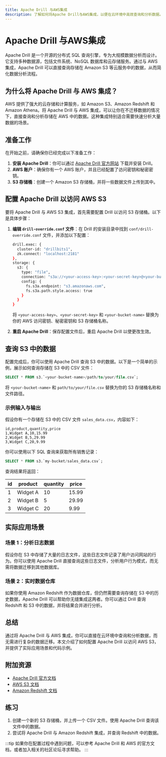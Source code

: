 ```yaml
---
title: Apache Drill 与AWS集成
description: 了解如何将Apache Drill与AWS集成，以便在云环境中高效查询和分析数据。本文适合初学者，包含逐步指导和实际案例。
---
```


# Apache Drill 与AWS集成

Apache Drill 是一个开源的分布式 SQL 查询引擎，专为大规模数据分析而设计。它支持多种数据源，包括文件系统、NoSQL 数据库和云存储服务。通过与 AWS 集成，Apache Drill 可以直接查询存储在 Amazon S3 等云服务中的数据，从而简化数据分析流程。

## 为什么将 Apache Drill 与 AWS 集成？

AWS 提供了强大的云存储和计算服务，如 Amazon S3、Amazon Redshift 和 Amazon Athena。将 Apache Drill 与 AWS 集成，可以让你在不迁移数据的情况下，直接查询和分析存储在 AWS 中的数据。这种集成特别适合需要快速分析大量数据的场景。

## 准备工作

在开始之前，请确保你已经完成以下准备工作：

1. **安装 Apache Drill**：你可以通过 [Apache Drill 官方网站](https://drill.apache.org/) 下载并安装 Drill。
2. **AWS 账户**：确保你有一个 AWS 账户，并且已经配置了访问密钥和秘密密钥。
3. **S3 存储桶**：创建一个 Amazon S3 存储桶，并将一些数据文件上传到其中。

## 配置 Apache Drill 以访问 AWS S3

要将 Apache Drill 与 AWS S3 集成，首先需要配置 Drill 以访问 S3 存储桶。以下是具体步骤：

1. **编辑 `drill-override.conf` 文件**：在 Drill 的安装目录中找到 `conf/drill-override.conf` 文件，并添加以下配置：

   ```bash
   drill.exec: {
     cluster-id: "drillbits1",
     zk.connect: "localhost:2181"
   },
   storage: {
     s3: {
       type: "file",
       connection: "s3a://<your-access-key>:<your-secret-key>@<your-bucket-name>",
       config: {
         fs.s3a.endpoint: "s3.amazonaws.com",
         fs.s3a.path.style.access: true
       }
     }
   }
   ```

   将 `<your-access-key>`、`<your-secret-key>` 和 `<your-bucket-name>` 替换为你的 AWS 访问密钥、秘密密钥和 S3 存储桶名称。

2. **重启 Apache Drill**：保存配置文件后，重启 Apache Drill 以使更改生效。

## 查询 S3 中的数据

配置完成后，你可以使用 Apache Drill 查询 S3 中的数据。以下是一个简单的示例，展示如何查询存储在 S3 中的 CSV 文件：

```sql
SELECT * FROM s3.`<your-bucket-name>/path/to/your/file.csv`;
```

将 `<your-bucket-name>` 和 `path/to/your/file.csv` 替换为你的 S3 存储桶名称和文件路径。

### 示例输入与输出

假设你有一个存储在 S3 中的 CSV 文件 `sales_data.csv`，内容如下：

```csv
id,product,quantity,price
1,Widget A,10,15.99
2,Widget B,5,29.99
3,Widget C,20,9.99
```

你可以使用以下 SQL 查询来获取所有销售记录：

```sql
SELECT * FROM s3.`my-bucket/sales_data.csv`;
```

查询结果将返回：

| id | product  | quantity | price |
|----|----------|----------|-------|
| 1  | Widget A | 10       | 15.99 |
| 2  | Widget B | 5        | 29.99 |
| 3  | Widget C | 20       | 9.99  |

## 实际应用场景

### 场景 1：分析日志数据

假设你在 S3 中存储了大量的日志文件，这些日志文件记录了用户访问网站的行为。你可以使用 Apache Drill 直接查询这些日志文件，分析用户行为模式，而无需将数据迁移到其他数据库。

### 场景 2：实时数据仓库

如果你使用 Amazon Redshift 作为数据仓库，但仍然需要查询存储在 S3 中的历史数据，Apache Drill 可以帮助你无缝集成这两者。你可以通过 Drill 查询 Redshift 和 S3 中的数据，并将结果合并进行分析。

## 总结

通过将 Apache Drill 与 AWS 集成，你可以直接在云环境中查询和分析数据，而无需进行复杂的数据迁移。本文介绍了如何配置 Apache Drill 以访问 AWS S3，并提供了实际应用场景和代码示例。

## 附加资源

- [Apache Drill 官方文档](https://drill.apache.org/docs/)
- [AWS S3 文档](https://docs.aws.amazon.com/s3/)
- [Amazon Redshift 文档](https://docs.aws.amazon.com/redshift/)

## 练习

1. 创建一个新的 S3 存储桶，并上传一个 CSV 文件。使用 Apache Drill 查询该文件中的数据。
2. 尝试将 Apache Drill 与 Amazon Redshift 集成，并查询 Redshift 中的数据。

:::tip
如果你在配置过程中遇到问题，可以参考 Apache Drill 和 AWS 的官方文档，或者加入相关的社区论坛寻求帮助。
:::